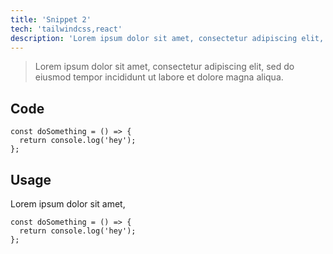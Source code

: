 ```yaml
---
title: 'Snippet 2'
tech: 'tailwindcss,react'
description: 'Lorem ipsum dolor sit amet, consectetur adipiscing elit, sed do eiusmod tempor incididunt ut labore et dolore magna aliqua.'
---
```


> Lorem ipsum dolor sit amet, consectetur adipiscing elit, sed do eiusmod tempor incididunt ut labore et dolore magna aliqua.

## Code

```
const doSomething = () => {
  return console.log('hey');
};
```

## Usage

Lorem ipsum dolor sit amet,

```
const doSomething = () => {
  return console.log('hey');
};
```
